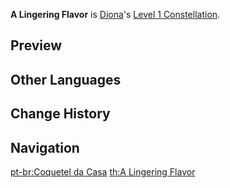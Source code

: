 {{Constellation Infobox
|image       = Constellation A Lingering Flavor.png
|description = Regenerates 15 Energy for Diona after the effects of [[Signature Mix]] end.
|level       = 1
|character   = Diona
|utility1    = Energy
}}
'''A Lingering Flavor''' is [[Diona]]'s [[Level 1 Constellation]].
<!--
==Gameplay Notes==
-->

==Preview==
{{Preview
|file=Constellation A Lingering Flavor
}}

==Other Languages==
{{Other Languages
|en      = A Lingering Flavor
|zhs     = 特调的余韵
|zhs_rm  = Tètiáo de yúyùn
|zht     = 特調的餘韻
|zht_rm  = Tètiáo de yúyùn
|zh_tl   = Lingering Charm of the House Blend
|ja      = 特製の余韻
|ja_rm   = Tokusei no Yoin
|ja_tl   = Deluxe Aftertaste
|ko      = 칵테일의 여운
|ko_rm   = Kakte'il-ui Yeo'un
|ko_tl   = Afterglow of Cocktail
|es      = Cóctel de la casa
|es_tl   = Cocktail of the House
|fr      = Cocktail maison
|fr_tl   = Homemade Cocktail
|ru      = Затяжное послевкусие
|ru_tl   = 
|th      = A Lingering Flavor
|vi      = Dư Âm Đặc Chế
|vi_tl   = Residual Specialty
|de      = Empfehlung des Hauses
|de_tl   = Recommendation of the House
|id      = A Lingering Flavor
|pt      = Coquetel da Casa
|pt_tl   = Cocktail of the House
}}

==Change History==
{{Change History|1.1}}

==Navigation==
{{Talent Navbox|Diona}}
[[pt-br:Coquetel da Casa]]
[[th:A Lingering Flavor]]